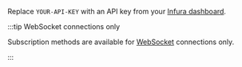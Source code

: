 Replace `YOUR-API-KEY` with an API key from your [Infura dashboard](https://infura.io/dashboard). 

:::tip WebSocket connections only

Subscription methods are available for [WebSocket](../../concepts/websockets.md) connections only.

:::

